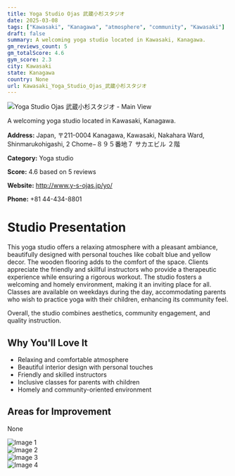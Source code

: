 ```yaml
---
title: Yoga Studio Ojas 武蔵小杉スタジオ
date: 2025-03-08
tags: ["Kawasaki", "Kanagawa", "atmosphere", "community", "Kawasaki"]  
draft: false
summary: A welcoming yoga studio located in Kawasaki, Kanagawa.
gm_reviews_count: 5
gm_totalScore: 4.6
gym_score: 2.3
city: Kawasaki
state: Kanagawa
country: None
url: Kawasaki_Yoga_Studio_Ojas_武蔵小杉スタジオ
---
```


<div className="aspect-[16/9] relative my-8">
  <img 
    src="https://lh5.googleusercontent.com/p/AF1QipM1xIZxX0kpuoFm3JQVoZHFKplndwTwrtnJU_P1=w1920-h1080-k-no"
    alt="Yoga Studio Ojas 武蔵小杉スタジオ - Main View"
    className="object-cover absolute inset-0 w-full h-full rounded-lg"
  />
</div>

A welcoming yoga studio located in Kawasaki, Kanagawa.

**Address:** Japan, 〒211-0004 Kanagawa, Kawasaki, Nakahara Ward, Shinmarukohigashi, 2 Chome−８９５番地７ サカエビル ２階

**Category:** Yoga studio

**Score:** 4.6 based on 5 reviews

**Website:** http://www.y-s-ojas.jp/yo/

**Phone:** +81 44-434-8801

# Studio Presentation

This yoga studio offers a relaxing atmosphere with a pleasant ambiance, beautifully designed with personal touches like cobalt blue and yellow decor. The wooden flooring adds to the comfort of the space. Clients appreciate the friendly and skillful instructors who provide a therapeutic experience while ensuring a rigorous workout. The studio fosters a welcoming and homely environment, making it an inviting place for all. Classes are available on weekdays during the day, accommodating parents who wish to practice yoga with their children, enhancing its community feel.

Overall, the studio combines aesthetics, community engagement, and quality instruction.

## Why You'll Love It

- Relaxing and comfortable atmosphere
- Beautiful interior design with personal touches
- Friendly and skilled instructors
- Inclusive classes for parents with children
- Homely and community-oriented environment

## Areas for Improvement

None

<div className="grid grid-cols-1 xl:grid-cols-2 gap-4 my-8">
<div className="aspect-[4/3] relative"><img src="https://lh3.googleusercontent.com/p/AF1QipPeoxCKsuoxWTYKXPXOQQWtqUtQaavSf33np8YH=w1920-h1080-k-no-pi-0-ya59.99999-ro-0-fo100" alt="Image 1" className="object-cover absolute inset-0 w-full h-full rounded-lg" /></div>
<div className="aspect-[4/3] relative"><img src="https://lh5.googleusercontent.com/p/AF1QipOym_BBqoXbot5TFusgooQoeGULFWmZJFJXBcmT=w1920-h1080-k-no" alt="Image 2" className="object-cover absolute inset-0 w-full h-full rounded-lg" /></div>
<div className="aspect-[4/3] relative"><img src="https://lh3.googleusercontent.com/p/AF1QipMCvm_kQ_oCgUkKQPKrOWTPEohwxr8ucNJT3Ide=w1920-h1080-k-no-pi-10-ya95.125-ro-0-fo100" alt="Image 3" className="object-cover absolute inset-0 w-full h-full rounded-lg" /></div>
<div className="aspect-[4/3] relative"><img src="https://lh3.googleusercontent.com/p/AF1QipP6a9bEkAMfRO-Z90Q0922XYqOGDTml7uI_wsOm=w1920-h1080-k-no-pi-20-ya359.875-ro-0-fo100" alt="Image 4" className="object-cover absolute inset-0 w-full h-full rounded-lg" /></div>
</div>